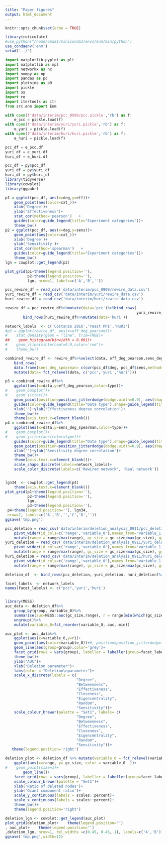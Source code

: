 ```yaml
---
title: "Paper figures"
output: html_document
---
```


```r
knitr::opts_chunk$set(echo = TRUE)
```

```r
library(reticulate)
#use_python("/home/oma21/miniconda3/envs/enm/bin/python")
use_condaenv('enm')
setwd('../')
```

```python
import matplotlib.pyplot as plt
import matplotlib as mpl
import networkx as nx
import numpy as np
import pandas as pd
import plotnine as p9
import pickle 
import os
import re
import itertools as itr
from src.enm import Enm

with open(f'data/interim/pcc_0909/pcc.pickle','rb') as f:
    e_pcc = pickle.load(f)
with open(f'data/interim/yuri/yuri.pickle','rb') as f:
    e_yuri = pickle.load(f)
with open(f'data/interim/huri/huri.pickle','rb') as f:
    e_huri = pickle.load(f)

pcc_df = e_pcc.df
yuri_df = e_yuri.df
huri_df = e_huri.df
```

```r
pcc_df = py$pcc_df
yuri_df = py$yuri_df
huri_df = py$huri_df
library(tidyverse)
library(cowplot)
library(ggpubr)
```

```r
p1 = ggplot(pcc_df, aes(x=deg,y=eff))+
    geom_point(aes(color=cat_))+
    xlab('Degree')+
    ylab('Effectiveness')+
    stat_cor(method='pearson')   +
    guides(color=guide_legend(title="Experiment categories"))+
    theme_bw()
p2 = ggplot(pcc_df, aes(x=deg,y=sens))+
    geom_point(aes(color=cat_))+
    xlab('Degree')+
    ylab('Sensitivity')+
    stat_cor(method='spearman')   +
    guides(color=guide_legend(title="Experiment categories"))+
    theme_bw()
lgn = cowplot::get_legend(p2)

plot_grid(p1+theme(legend.position=''),
          p2+theme(legend.position=''),
          lgn, nrow=1, labels=c('A','B',''))

```

```r
pcc_rewire_df = read_csv('data/interim/pcc_0909/rewire_data.csv')
yuri_rewire_df = read_csv('data/interim/yuri/rewire_data.csv')
huri_rewire_df = read_csv('data/interim/huri/rewire_data.csv')

rewire_df = pcc_rewire_df%>%mutate(data='pcc')%>%bind_rows(
                                                           yuri_rewire_df%>%mutate(data='yuri'))%>%
        bind_rows(huri_rewire_df%>%mutate(data='huri'))
```

```r
network_labels  <- c('Costanzo 2016','Yeast PPI','HuRI')
#p3 = ggplot(rewire_df, aes(x=eff_deg_pearson))+
#    stat_density(geom = "line", trim=TRUE)+
##    geom_histogram(binwidth = 0.001)+
#    geom_vline(xintercept=0.9,color='red')+
#    theme_bw()

combined_rewire_df <- rewire_df%>%select(data, eff_deg_pearson,sens_deg_spearman)%>%mutate(type = 'random')%>% 
    bind_rows(
    data.frame(sens_deg_spearman= c(cor(pcc_df$deg, pcc_df$sens,method='spearman'),cor(yuri_df$deg,yuri_df$sens,method='spearman'),cor(huri_df$deg,huri_df$sens,method='spearman')), eff_deg_pearson= c(cor(pcc_df$deg, pcc_df$eff),cor(yuri_df$deg,yuri_df$eff),cor(huri_df$deg,huri_df$eff)), type='real',data=c('pcc','yuri','huri')))%>%
    mutate(data= fct_relevel(data, c('pcc','yuri','huri')))

p3 = combined_rewire_df%>%
    ggplot(aes(x=data,y=eff_deg_pearson,color=type))+
#    geom_boxplot()+
#    geom_jitter()+
    geom_point(position=position_jitterdodge(dodge.width=0.9), aes(shape=data))+
    guides(color=guide_legend(title="Data type"),shape=guide_legend(title="Network type"))+
    xlab('')+ylab('Effectiveness degree correlation')+
    theme_bw()+
    theme(axis.text.x=element_blank())
p4 = combined_rewire_df%>%
    ggplot(aes(x=data,y=sens_deg_spearman,color=type))+
#    geom_boxplot()+
#    geom_jitter(aes(color=type))+
    guides(color=guide_legend(title="Data type"),shape=guide_legend(title="Network type"))+
    geom_point(position=position_jitterdodge(dodge.width=0.9), aes(shape=data))+
    xlab('')+ylab('Sensitivity degree correlation')+
    theme_bw()+
    theme(axis.text.x=element_blank())+
    scale_shape_discrete(labels=network_labels)+
    scale_color_discrete(labels=c('Rewired network', 'Real network'))


lgn34  <- cowplot::get_legend(p4)
    theme(axis.text.x=element_blank())
plot_grid(p1+theme(legend.position=''),
          p2+theme(legend.position=''),
          lgn,
          p3+theme(legend.position=''),
 p4+theme(legend.position=''), lgn34,
 nrow=2, labels=c('A','B','','C','D',''))
ggsave('tmp.png')
```


```r
pcc_deletion = read_csv('data/interim/deletion_analysis_0911/pcc_deletion.csv')%>%
    pivot_wider(id_cols=c('range','variable_0'),names_from='variable_1',values_from='value')%>%
    mutate(range = range/max(range), gc_size = gc_size/max(gc_size), group='pcc')
yuri_deletion = read_csv('data/interim/deletion_analysis_0911/yuri_deletion.csv')%>%
    pivot_wider(id_cols=c('range','variable_0'),names_from='variable_1',values_from='value')%>%
    mutate(range = range/max(range), gc_size = gc_size/max(gc_size), group='yuri')
huri_deletion = read_csv('data/interim/deletion_analysis_0911/huri_deletion.csv')%>%
    pivot_wider(id_cols=c('range','variable_0'),names_from='variable_1',values_from='value')%>%
    mutate(range = range/max(range), gc_size = gc_size/max(gc_size), group='huri')

deletion_df  <- bind_rows(pcc_deletion, yuri_deletion, huri_deletion)%>%mutate(group = fct_relevel(group,c('pcc','yuri','huri')))

facet_labels  <- network_labels
names(facet_labels) <- c("pcc",'yuri','huri')


library(MESS)
auc_data <- deletion_df%>%
    group_by(group, variable_0)%>%
    summarise(auc=MESS::auc(gc_size,range), r = range[min(which(gc_size < 0.05))])%>%
    ungroup()%>%
    mutate(variable_0=fct_reorder(variable_0, auc, min))

auc_plot <- auc_data%>%
    ggplot(aes(x=variable_0,y=r))+
    geom_point(aes(color=variable_0))+#, position=position_jitterdodge())+
    geom_line(aes(group=group),color='grey')+
    facet_grid(rows = vars(group), labeller = labeller(group=facet_labels))+
    theme_bw()+
    ylab("AUC")+
    xlab("Deletion parameter")+
    labs(color = "Deletion\nparameter")+
    scale_x_discrete(labels = c(
                                "Degree",
                                "Betweenness",
                                "Effectiveness",
                                "Closeness",
                                "Eigencentrality",
                                "Random",
                                "Sensitivity"))+
    scale_colour_brewer(palette = "Set1", labels= c(
                                "Degree",
                                "Betweenness",
                                "Effectiveness",
                                "Closeness",
                                "Eigencentrality",
                                "Random",
                                "Sensitivity"))+
   theme(legend.position='right')

deletion_plot <- deletion_df %>% mutate(variable_0 = fct_relevel(variable_0, levels(auc_data$variable_0)))%>%
    ggplot(aes(x=range, y= gc_size, color = variable_0  ))+
#    geom_point(size=1)+
        geom_line()+
    facet_grid(rows = vars(group), labeller = labeller(group=facet_labels))+
    scale_colour_brewer(palette = "Set1")+ 
    xlab('Ratio of deleted nodes')+
    ylab('Giant component ratio')+
    scale_y_continuous(labels = scales::percent)+
    scale_x_continuous(labels = scales::percent)+
    theme_bw()+
    theme(legend.position='right')

deletion_lgn <- cowplot::get_legend(auc_plot)
plot_grid(deletion_plot+    theme(legend.position='')
, auc_plot+    theme(legend.position='')
,deletion_lgn, nrow=1, rel_widths =c(0.45, 0.45,.1), labels=c('A','B'))
ggsave('tmp.png',width=12)

```

